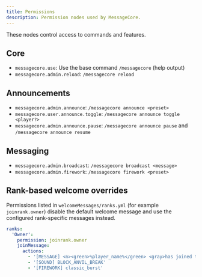```yaml
---
title: Permissions
description: Permission nodes used by MessageCore.
---
```


These nodes control access to commands and features.

## Core

- `messagecore.use`: Use the base command `/messagecore` (help output)
- `messagecore.admin.reload`: `/messagecore reload`

## Announcements

- `messagecore.admin.announce`: `/messagecore announce <preset>`
- `messagecore.user.announce.toggle`: `/messagecore announce toggle <player?>`
- `messagecore.admin.announce.pause`: `/messagecore announce pause` and `/messagecore announce resume`

## Messaging

- `messagecore.admin.broadcast`: `/messagecore broadcast <message>`
- `messagecore.admin.firework`: `/messagecore firework <preset>`

## Rank-based welcome overrides

Permissions listed in `welcomeMessages/ranks.yml` (for example `joinrank.owner`) disable the default welcome message and use the configured rank-specific messages instead.

```yaml
ranks:
  'Owner':
    permission: joinrank.owner
    joinMessage:
      actions:
        - '[MESSAGE] <n><green>%player_name%</green> <gray>has joined the server</gray><n>'
        - '[SOUND] BLOCK_ANVIL_BREAK'
        - '[FIREWORK] classic_burst'
```


